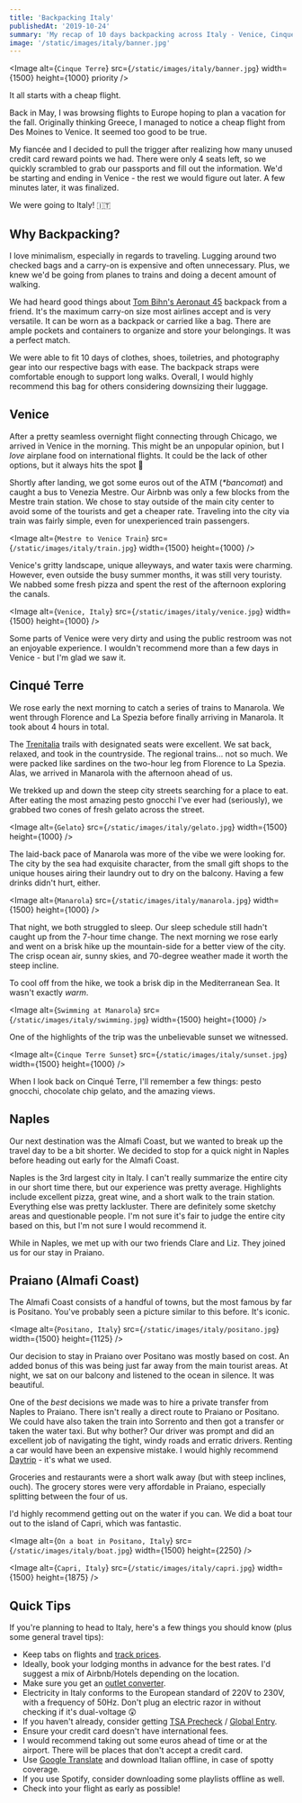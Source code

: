 ```yaml
---
title: 'Backpacking Italy'
publishedAt: '2019-10-24'
summary: 'My recap of 10 days backpacking across Italy - Venice, Cinque Terre, and the Almafi Coast.'
image: '/static/images/italy/banner.jpg'
---
```


<Image
  alt={`Cinque Terre`}
  src={`/static/images/italy/banner.jpg`}
  width={1500}
  height={1000}
  priority
/>

It all starts with a cheap flight.

Back in May, I was browsing flights to Europe hoping to plan a vacation for the fall.
Originally thinking Greece, I managed to notice a cheap flight from Des Moines to Venice. It seemed too good to be true.

My fiancée and I decided to pull the trigger after realizing how many unused credit card reward points we had. There were only 4 seats left, so we quickly scrambled to grab our passports and fill out the information.
We'd be starting and ending in Venice - the rest we would figure out later. A few minutes later, it was finalized.

We were going to Italy! 🇮🇹

## Why Backpacking?

I love minimalism, especially in regards to traveling. Lugging around two checked bags and a carry-on is expensive and often unnecessary.
Plus, we knew we'd be going from planes to trains and doing a decent amount of walking.

We had heard good things about [Tom Bihn's Aeronaut 45](https://www.tombihn.com/products/aeronaut-45?variant=34039227783) backpack from a friend.
It's the maximum carry-on size most airlines accept and is very versatile. It can be worn as a backpack or carried like a bag.
There are ample pockets and containers to organize and store your belongings. It was a perfect match.

We were able to fit 10 days of clothes, shoes, toiletries, and photography gear into our respective bags with ease. The backpack straps were comfortable enough to support long walks.
Overall, I would highly recommend this bag for others considering downsizing their luggage.

## Venice

After a pretty seamless overnight flight connecting through Chicago, we arrived in Venice in the morning.
This might be an unpopular opinion, but I _love_ airplane food on international flights. It could be the lack of other options, but it always hits the spot 💯

Shortly after landing, we got some euros out of the ATM (_\*bancomat_) and caught a bus to Venezia Mestre.
Our Airbnb was only a few blocks from the Mestre train station. We chose to stay outside of the main city center to avoid some of the tourists and get a cheaper rate.
Traveling into the city via train was fairly simple, even for unexperienced train passengers.

<Image
  alt={`Mestre to Venice Train`}
  src={`/static/images/italy/train.jpg`}
  width={1500}
  height={1000}
/>

Venice's gritty landscape, unique alleyways, and water taxis were charming. However, even outside the busy summer months, it was still very touristy.
We nabbed some fresh pizza and spent the rest of the afternoon exploring the canals.

<Image
  alt={`Venice, Italy`}
  src={`/static/images/italy/venice.jpg`}
  width={1500}
  height={1000}
/>

Some parts of Venice were very dirty and using the public restroom was not an enjoyable experience.
I wouldn't recommend more than a few days in Venice - but I'm glad we saw it.

## Cinqué Terre

We rose early the next morning to catch a series of trains to Manarola.
We went through Florence and La Spezia before finally arriving in Manarola. It took about 4 hours in total.

The [Trenitalia](https://trenitalia.com) trails with designated seats were excellent. We sat back, relaxed, and took in the countryside.
The regional trains... not so much. We were packed like sardines on the two-hour leg from Florence to La Spezia.
Alas, we arrived in Manarola with the afternoon ahead of us.

We trekked up and down the steep city streets searching for a place to eat.
After eating the most amazing pesto gnocchi I've ever had (seriously), we grabbed two cones of fresh gelato across the street.

<Image
  alt={`Gelato`}
  src={`/static/images/italy/gelato.jpg`}
  width={1500}
  height={1000}
/>

The laid-back pace of Manarola was more of the vibe we were looking for.
The city by the sea had exquisite character, from the small gift shops to the unique houses airing their laundry out to dry on the balcony.
Having a few drinks didn't hurt, either.

<Image
  alt={`Manarola`}
  src={`/static/images/italy/manarola.jpg`}
  width={1500}
  height={1000}
/>

That night, we both struggled to sleep. Our sleep schedule still hadn't caught up from the 7-hour time change.
The next morning we rose early and went on a brisk hike up the mountain-side for a better view of the city.
The crisp ocean air, sunny skies, and 70-degree weather made it worth the steep incline.

To cool off from the hike, we took a brisk dip in the Mediterranean Sea. It wasn't exactly _warm_.

<Image
  alt={`Swimming at Manarola`}
  src={`/static/images/italy/swimming.jpg`}
  width={1500}
  height={1000}
/>

One of the highlights of the trip was the unbelievable sunset we witnessed.

<Image
  alt={`Cinque Terre Sunset`}
  src={`/static/images/italy/sunset.jpg`}
  width={1500}
  height={1000}
/>

When I look back on Cinqué Terre, I'll remember a few things: pesto gnocchi, chocolate chip gelato, and the amazing views.

## Naples

Our next destination was the Almafi Coast, but we wanted to break up the travel day to be a bit shorter.
We decided to stop for a quick night in Naples before heading out early for the Almafi Coast.

Naples is the 3rd largest city in Italy. I can't really summarize the entire city in our short time there,
but our experience was pretty average. Highlights include excellent pizza, great wine, and a short walk to the train station.
Everything else was pretty lackluster. There are definitely some sketchy areas and questionable people.
I'm not sure it's fair to judge the entire city based on this, but I'm not sure I would recommend it.

While in Naples, we met up with our two friends Clare and Liz. They joined us for our stay in Praiano.

## Praiano (Almafi Coast)

The Almafi Coast consists of a handful of towns, but the most famous by far is Positano.
You've probably seen a picture similar to this before. It's iconic.

<Image
  alt={`Positano, Italy`}
  src={`/static/images/italy/positano.jpg`}
  width={1500}
  height={1125}
/>

Our decision to stay in Praiano over Positano was mostly based on cost.
An added bonus of this was being just far away from the main tourist areas. At night, we sat on our balcony and listened to the ocean in silence. It was beautiful.

One of the _best_ decisions we made was to hire a private transfer from Naples to Praiano.
There isn't really a direct route to Praiano or Positano. We could have also taken the train into Sorrento and then got a transfer or taken the water taxi.
But why bother?
Our driver was prompt and did an excellent job of navigating the tight, windy roads and erratic drivers.
Renting a car would have been an expensive mistake. I would highly recommend [Daytrip](https://mydaytrip.com/) - it's what we used.

Groceries and restaurants were a short walk away (but with steep inclines, ouch).
The grocery stores were very affordable in Praiano, especially splitting between the four of us.

I'd highly recommend getting out on the water if you can. We did a boat tour out to the island of Capri, which was fantastic.

<Image
  alt={`On a boat in Positano, Italy`}
  src={`/static/images/italy/boat.jpg`}
  width={1500}
  height={2250}
/>

<Image
  alt={`Capri, Italy`}
  src={`/static/images/italy/capri.jpg`}
  width={1500}
  height={1875}
/>

## Quick Tips

If you're planning to head to Italy, here's a few things you should know (plus some general travel tips):

- Keep tabs on flights and [track prices](https://support.google.com/travel/answer/6235879?co=GENIE.Platform%3DDesktop&hl=en).
- Ideally, book your lodging months in advance for the best rates. I'd suggest a mix of Airbnb/Hotels depending on the location.
- Make sure you get an [outlet converter](https://www.amazon.com/gp/product/B07L87GPPT/ref=ppx_yo_dt_b_asin_title_o02_s00?ie=UTF8&psc=1).
- Electricity in Italy conforms to the European standard of 220V to 230V, with a frequency of 50Hz. Don't plug an electric razor in without checking if it's dual-voltage 😲
- If you haven't already, consider getting [TSA Precheck](https://www.tsa.gov/precheck) / [Global Entry](https://www.cbp.gov/travel/trusted-traveler-programs/global-entry).
- Ensure your credit card doesn't have international fees.
- I would recommend taking out some euros ahead of time or at the airport. There will be places that don't accept a credit card.
- Use [Google Translate](https://apps.apple.com/us/app/google-translate/id414706506) and download Italian offline, in case of spotty coverage.
- If you use Spotify, consider downloading some playlists offline as well.
- Check into your flight as early as possible!
